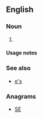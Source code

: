 {{also|Appendix:Variations of "es"}}

==English==

===Noun===
{{head|en|noun plural form}}

# {{plural of|E|lang=en}}

====Usage notes====
{{U:en:plurals of letters}}

===See also===
* [[e's]]

===Anagrams===
* [[SE#English|SE]]